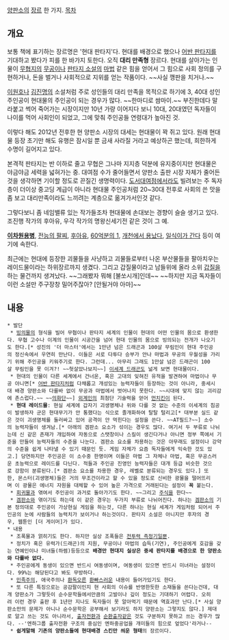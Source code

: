 [[양판소]]의 [[장르]] 한 가지.
[[목차]]
== 개요 ==
보통 책에 표기하는 장르명은 '현대 판타지'다. 현대를 배경으로 했으나 [[어반 판타지]]를 기대하고 봤다가 피를 한 바가지 토한다. 오직 '''대리 만족형''' 장르다. 현대를 살아가는 인물이 [[무협지]]의 [[무공]]이나 [[판타지 소설]]의 [[마법]] 같은 힘을 얻어서 그 힘으로 사회 정의를 구현하거나, 돈을 벌거나 사회적으로 지위를 얻는 작품이다. ~~사실 깽판을 치거나.~~

[[이원호]]나 [[김진명]]의 소설처럼 주로 성인들의 대리 만족을 목적으로 하기에 3, 40대 성인 주인공이 현대물의 주인공이 되는 경우가 많다. ~~한마디로 쌈마이.~~ 부진한데다 말라붙고 썩어 죽어가는 시장이지만 10년 가량 이어지다 보니 10대, 20대였던 독자들이 나이를 먹어 사회인이 되었고, 그에 맞춰 주인공들 연령대가 높아진 것.

이렇다 해도 2012년 전후한 현 양판소 시장의 대세는 현대물이 꽉 쥐고 있다. 원래 현대물 등장 초기만 해도 유행은 잠시일 뿐 금새 사라질 거라고 예상하곤 했는데, 희한하게 수명이 길어지고 있다.

본격적 판타지는 반 이하로 줄고 무협은 그나마 지지층 덕분에 유지중이지만 현대물은 야금야금 세력을 넓혀가는 중. 대여점 수가 줄어들면서 양판소 출판 시장 자체가 줄어든 것을 생각하면 기이할 정도로 끈질긴 생명력이다. [[도서대여점]]에서라도 빌려보는 주 독자층이 더이상 중고딩 계급이 아니라 현대물 주인공처럼 20~30대 전후로 사회의 쓴 맛을 좀 보고 대리만족이라도 느끼려는 계층으로 옮겨가서인것 같다.

그렇다보니 좀 네임밸류 있는 작가들조차 현대물에 손대보는 경향이 슬슬 생기고 있다. 조진행 작가의 후아유, 우각 작가의 명왕신세기전 같은 것이 그 예.

'''[[이차원용병]]''', [[전능의 팔찌]], [[후아유]], [[60억분의 1]], [[개천에서 용났다]], [[일식이가 간다]] 등이 여기에 속한다.

최근에는 현대에 등장한 괴물들을 사냥하고 괴물들로부터 나온 부산물들을 팔아치우는 레이드물이라는 하위장르까지 생겼다. 그리고 갑질물이라고 남들위에 올라 소위 [[갑질]]을 하는 물건까지 생겨났다. ~~그래봤자 뭐해 [불쏘시개]인데~~ ~~하지만 지금 독자들이 이런 소설만 주구장창 밀어주잖아? [안될거야 아마]~~

== 내용 ==
 * 발단
  * [[빙의물]]의 형식을 빌어 무협이나 판타지 세계의 인물이 현대의 어떤 인물의 몸으로 환생한다. 무협 고수나 이계의 인물이 시공간을 넘어 현대 인물의 몸으로 빙의되는 전개가 나오기도 한다.[* 성진의 '더 마스터'에서는 1만년 넘은 드래곤과 100살 무림인이 현대 주인공의 정신속에서 우연히 만난다. 이들은 서로 다투다 승부가 안나 마법과 무공의 우월성을 가리기 위해 주인공을 키워주기로 한다. 그런데... 아무리 그래도 1만살 넘은 드래곤이 100살 무림인을 못 이겨?! ~~헛살았나보지~~] [[이세계 드래곤]]도 넒게 보면 현대물이다.
  * 현대의 인물이 다른 세계에서 건너온, 혹은 고대의 잊혀진 유적을 발견하여 마법이나 무공 아니면[* [[어반 판타지]]처럼 다채롭고 개성있는 능력자들이 등장하는 것이 아니라, 중세시대 배경 양판소와 다를바 없이 무공과 마법에서 벗어나지 못한다. ~~시대에 맞지 않는 괴리감에 촌스럽다.~~ ~~[[의화단]]~~] [[외계인]]의 최첨단 기술력을 얻어 [[먼치킨]]이 된다.
  * '''현대 레이드물''': 현실 세계에 갑자기 괴생명체나 위와 다를 것 없는 수준의 이세계의 침공이 발생하자 군은 현대무기가 안 통했다는 식으로 졸개화하여 탈탈 털리고[* 대부분 실드 같은 것이 괴생명체를 둘러싸고 있어 공격이 안 먹힌다는 설정을 쓴다. ~~AT필드?~~] 소수의 능력자들이 생겨남.[* 아래의 겜판소 요소가 섞이는 경우도 많다. 여기서 두 부류로 나뉘는데 신 같은 존재가 개입하여 자동으로 스탯창이나 스킬이 생긴다거나 아니면 정부 쪽에서 기준을 만들어 능력자들의 수준을 나눈다. 겜판소 요소를 차용하는 것은 아무래도 설정이나 강약의 수준을 쉽게 나타낼 수 있기 때문인 듯. 게임 자체가 요즘 독자들에게 익숙한 것도 있고.] 당연하지만 주인공은 이 소수중 한명이며 이들은 마법 그 자체나 마법, 혹은 무공스러운 초능력으로 레이드를 다닌다. 적들과 주인공 진영인 능력자들은 대개 등급 비슷한 것으로 강함이 분류된다.[* 겜판소 요소를 차용한 경우, 레벨로 분류되는 경우도 있다.] 또한, 몬스터(괴생명체)들은 거의 무조건이라고 할 수 있을 정도로 신비한 광물을 떨어뜨리며 이 광물은 에너지 자원을 대체할 수 있어 높은 가격으로 거래된다는 설정이 '''꼭''' 붙는다.
  * [[회귀물]]과 엮여서 주인공이 과거로 돌아가기도 한다. ~~그리고 [[주식]]을 한다~~
  * [[겜판소]]와 엮이기도 하는데 이 같은 경우는 두가지 부류로 나뉘어진다. 하나는 [[겜판소]]의 기본 정의대로 주인공이 가상현실 게임을 하는것, 다른 하나는 현실 세계가 게임처럼 되어서 주인공의 눈에 사람들의 능력치가 보이거나 하는것이다. 판타지 소설은 아니지만 후자의 경우, 웹툰인 [더 게이머]가 있다.
 * 내용
  * 조폭물과 얽히기도 한다. 하지만 실상 조폭들은 [[전투력 측정기]]일뿐.
  * 정치가 혹은 유력가(드래곤)의 지원, 무공이나 마법의 습득(기연), 주인공에게 호감을 갖는 연예인이나 미녀들(하렘)등등으로 '''배경만 현대지 실상은 중세 판타지를 배경으로 한 양판소와 다를바 없다.''' 
  * 주인공에게 동생이 있으면 반드시 여동생이며, 여동생이 있으면 반드시 미녀라는 설정이다. 99%는 해당된다고 봐도 무방하다. 
  * [[민족주의]], 애국주의나 [[환독]]오른 [[환빠]]스러운 내용이 들어가있기도 한다.
  * 또 다른 특징으로는 공감팔이인지 현 사회의 이슈를 반영한듯한 소재들을 쓴다는건데, 대개 양판소가 그렇듯이 순수문학들에서만큼의 고발이나 깊이 정도는 기대하기 어렵다. 오히려 이런 경우 출판 후 1년만 지나도 독자들이 못 알아먹기 때문에 역효과만 난다.[* 사실 양판소만의 문제가 아니나 순수문학은 공부해서 보기라도 하지 양판소는 그렇지도 않다.] 제대로 알고 쓰는 것도 아니라서, [[출자전환]]과 [[순환출자]]같은 것도 구분하지 못하고 쓰는 경우가 많다. --'엔하그룹 출자전환 구조의 중심인 엔하중공업을 개미들의 힘으로 엎었다'라거나--
  * '''쉽게말해 기존의 양판소들에 현대배경 스킨만 씌운 형태'''의 장르이다. 
